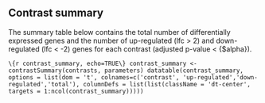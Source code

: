## Contrast summary

The summary table below contains the total number of differentially expressed genes and the number of up-regulated (lfc > 2) and down-regulated (lfc < -2) genes for each contrast (adjusted p-value < {$alpha}).

```\{r contrast_summary, echo=TRUE\}
contrast_summary <- contrastSummary(contrasts, parameters)
datatable(contrast_summary, options = list(dom = 't', colnames=c('contrast', 'up-regulated','down-regulated','total'), columnDefs = list(list(className = 'dt-center', targets = 1:ncol(contrast_summary)))))
```
